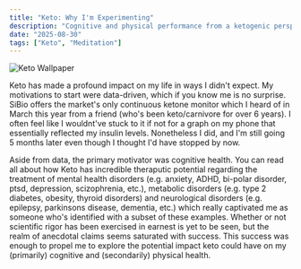 ```yaml
---
title: "Keto: Why I'm Experimenting"
description: "Cognitive and physical performance from a ketogenic perspective."
date: "2025-08-30"
tags: ["Keto", "Meditation"]
---
```


![Keto Wallpaper](/images/keto-wallpaper.jpg)


Keto has made a profound impact on my life in ways I didn't expect. My motivations to start were data-driven, which if you know me is no surprise. SiBio offers the market's only continuous ketone monitor which I heard of in March this year from a friend (who's been keto/carnivore for over 6 years). I often feel like I wouldnt've stuck to it if not for a graph on my phone that essentially reflected my insulin levels. Nonetheless I did, and I'm still going 5 months later even though I thought I'd have stopped by now.

Aside from data, the primary motivator was cognitive health. You can read all about how Keto has incredible theraputic potential regarding the treatment of mental health disorders (e.g. anxiety, ADHD, bi-polar disorder, ptsd, depression, scizophrenia, etc.), metabolic disorders (e.g. type 2 diabetes, obesity, thyroid disorders) and neurological disorders (e.g. epilepsy, parkinsons disease, dementia, etc.) which really captivated me as someone who's identified with a subset of these examples. Whether or not scientific rigor has been exercised in earnest is yet to be seen, but the realm of anecdotal claims seems saturated with success. This success was enough to propel me to explore the potential impact keto could have on my (primarily) cognitive and (secondarily) physical health.